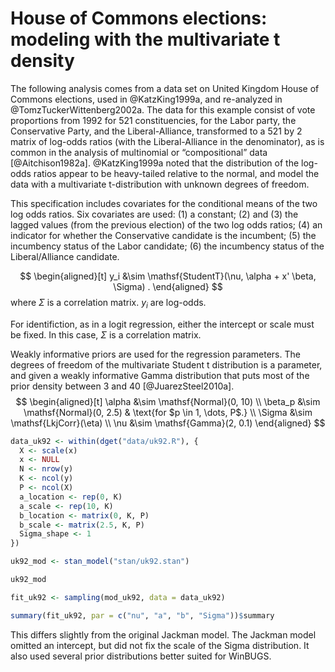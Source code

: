 # House of Commons elections: modeling with the multivariate t density

The following analysis comes from a data set on United Kingdom House of Commons elections, used in @KatzKing1999a, and re-analyzed in @TomzTuckerWittenberg2002a.  The data for this example consist of vote proportions from 1992 for 521 constituencies, for the Labor party, the Conservative Party, and the Liberal-Alliance, transformed to a 521 by 2 matrix of log-odds ratios (with the Liberal-Alliance in the denominator), as is common in the analysis of multinomial or "compositional" data [@Aitchison1982a].  @KatzKing1999a noted that the distribution of the log-odds ratios appear to be heavy-tailed relative to the normal, and model the data with a multivariate t-distribution with unknown degrees of freedom.

This specification includes covariates for the conditional means of the two log odds ratios.  Six covariates are used: (1) a constant; (2) and (3) the lagged values (from the previous election) of the two log odds ratios; (4) an indicator for whether the Conservative candidate is the incumbent; (5) the incumbency status of the Labor candidate; (6) the incumbency status of the Liberal/Alliance candidate.  

$$
\begin{aligned}[t]
y_i &\sim \mathsf{StudentT}(\nu, \alpha + x' \beta, \Sigma) .
\end{aligned}
$$
where $\Sigma$ is a correlation matrix.
$y_i$ are log-odds.

For identifiction, as in a logit regression, either the intercept or scale must be fixed.
In this case, $\Sigma$ is a correlation matrix.

Weakly informative priors are used for the regression parameters. 
The degrees of freedom of the multivariate Student t distribution is a parameter, and given a weakly informative Gamma distribution that puts most of the prior density between 3 and 40 [@JuarezSteel2010a].
$$
\begin{aligned}[t]
\alpha &\sim  \mathsf{Normal}(0, 10) \\
\beta_p &\sim \mathsf{Normal}(0, 2.5) & \text{for $p \in 1, \dots, P$.} \\
\Sigma &\sim \mathsf{LkjCorr}(\eta) \\
\nu &\sim \mathsf{Gamma}(2, 0.1) 
\end{aligned}
$$

```r
data_uk92 <- within(dget("data/uk92.R"), {
  X <- scale(x)
  x <- NULL
  N <- nrow(y)
  K <- ncol(y)
  P <- ncol(X)
  a_location <- rep(0, K)
  a_scale <- rep(10, K)
  b_location <- matrix(0, K, P)
  b_scale <- matrix(2.5, K, P)
  Sigma_shape <- 1
})
```

```r
uk92_mod <- stan_model("stan/uk92.stan")
```
```r
uk92_mod
```


```r
fit_uk92 <- sampling(mod_uk92, data = data_uk92)
```
```r
summary(fit_uk92, par = c("nu", "a", "b", "Sigma"))$summary
```


This differs slightly from the original Jackman model.
The Jackman model omitted an intercept, but did not fix the scale of the Sigma distribution.
It also used several prior distributions better suited for WinBUGS.

